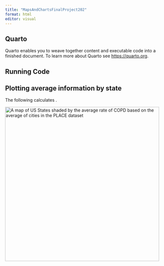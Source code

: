 ```yaml
---
title: "MapsAndChartsFinalProject202"
format: html
editor: visual
---
```


## Quarto

Quarto enables you to weave together content and executable code into a finished document. To learn more about Quarto see <https://quarto.org>.

## Running Code

## Plotting average information by state

<p>The following calculates .</p>
<img src="images//StateCOPDRate.jpg" alt="A map of US States shaded by the average rate of COPD based on the average of cities in the PLACE dataset" height= "500" img align="left">